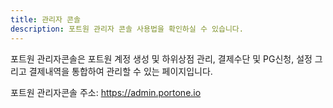 ```yaml
---
title: 관리자 콘솔
description: 포트원 관리자 콘솔 사용법을 확인하실 수 있습니다.
---
```



포트원 관리자콘솔은 포트원 계정 생성 및 하위상점 관리, 결제수단 및 PG신청, 설정 그리고 결제내역을 통합하여 관리할 수 있는 페이지입니다.

포트원 관리자콘솔 주소: https://admin.portone.io

<ContentRef slug="/ko/console/guide/reg" />
<ContentRef slug="/ko/console/guide/api-keys" />
<ContentRef slug="/ko/console/guide/account" />
<ContentRef slug="/ko/console/guide/connect" />
<ContentRef slug="/ko/console/guide/list" />
<ContentRef slug="/ko/console/pg" />
